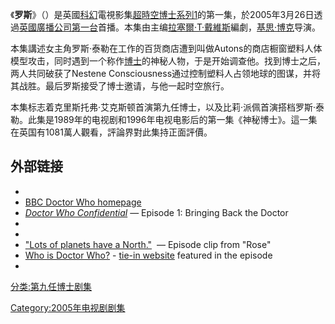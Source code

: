{{noteTA
|G1=Show
|G2=TV
}}
{{distinguish|羅莎 (神秘博士)}}
{{Doctorwhobox|
|number = 157
|serial_name= Rose
|image= <!-- 檔案不存在 [[File:Rose_(Doctor_Who).jpg|File:Rose (Doctor Who).jpg]] ，可從英文維基百科取得 -->
|caption= 博士和罗斯逃离Autons
|show=DW
|type=episode
|doctor=[[Christopher_Eccleston|Christopher Eccleston]] ([[Ninth_Doctor|Ninth Doctor]])
|companion=[[Billie_Piper|Billie Piper]] ([[Rose_Tyler|Rose Tyler]])
|guests=
*[[Camille_Coduri|Camille Coduri]] – [[Jackie_Tyler|Jackie Tyler]]
*[[Noel_Clarke|Noel Clarke]] – [[Mickey_Smith|Mickey Smith]]
*[[Mark_Benton|Mark Benton]] – Clive
*Elli Garnett – Caroline
*Adam McCoy – Clive's Son
*[[Alan_Ruscoe|Alan Ruscoe]], [[Paul_Kasey|Paul Kasey]], [[David_Sant|David Sant]], Elizabeth Fost, Helen Otway – [[Auton|Auton]]s
*[[Nicholas_Briggs|Nicholas Briggs]] – Nestene Voice
|writer=[[Russell_T_Davies|Russell T Davies]]
|director=[[Keith_Boak|Keith Boak]]
|script_editor=[[Elwen_Rowlands|Elwen Rowlands]]
|producer=[[Phil_Collinson|Phil Collinson]]
|executive_producer=Russell T Davies<br />[[Julie_Gardner|Julie Gardner]]<br />[[Mal_Young|Mal Young]]
|composer=[[Murray_Gold|Murray Gold]]
|production_code=1.1
|length=45 minutes
|date=26 March 2005
|preceding=''[[Doctor_Who_(1996_film)|Doctor Who]]''
|following="[[世界末日_(異世奇人)|世界末日]]"
|series=[[Doctor_Who_(series_1)|Series 1]]
|series_link=Series 1 (2005)
|}}

《'''罗斯'''》（{{lang-en|Rose}}）是英國[[科幻|科幻]]電視影集[[超時空博士|超時空博士]][[異世奇人_(系列1)|系列1]]的第一集，於2005年3月26日透過[[英國廣播公司第一台|英國廣播公司第一台]]首播。本集由主编[[拉塞爾·T·戴維斯|拉塞爾·T·戴維斯]]編劇，[[基思·博克|基思·博克]]导演。

本集講述女主角罗斯·泰勒在工作的百货商店遭到叫做Autons的商店橱窗塑料人体模型攻击，同时遇到一个称作[[第九任博士|博士]]的神秘人物，于是开始调查他。找到博士之后，两人共同破获了Nestene Consciousness通过控制塑料人占领地球的图谋，并将其战胜。最后罗斯接受了博士邀请，与他一起时空旅行。

本集标志着克里斯托弗·艾克斯顿首演第九任博士，以及比莉·派佩首演搭档罗斯·泰勒。此集是1989年的电视剧和1996年电视电影后的第一集《神秘博士》。這一集在英国有1081萬人觀看，評論界對此集持正面評價。

==外部链接==
{{wikiquote|:en:Ninth Doctor}}
*{{TardisIndexFile|Rose (TV story)}}
*[https://web.archive.org/web/20130517040422/http://www.bbc.co.uk/doctorwho/episodes/2005/flash/homepages/index1.shtml BBC Doctor Who homepage]
*''[http://www.bbc.co.uk/mediaselector/check/doctorwho/ram/confidential1?size=16x9&bgc=CC0000&nbram=1&bbram=1&nbwm=1&bbwm=1 Doctor Who Confidential]'' — Episode 1: Bringing Back the Doctor
*{{Brief|id=2005a|title=Rose|quotes=y}}
*{{Doctor Who RG|id=who_tv01|title=Rose|quotes=y}}
*[http://www.bbc.co.uk/mediaselector/check/doctorwho/ram/ep1clip?size=16x9&bgc=CC0000&nbram=1&bbram=1 "Lots of planets have a North."] {{Wayback|url=http://www.bbc.co.uk/mediaselector/check/doctorwho/ram/ep1clip?size=16x9&bgc=CC0000&nbram=1&bbram=1 |date=20071215063817 }} — Episode clip from "Rose"
*[http://www.whoisdoctorwho.co.uk/ Who is Doctor Who?] - [[Doctor_Who_tie-in_websites|tie-in website]] featured in the episode
*{{imdb episode|0562992|Rose}}

{{Doctor Who episodes|N1}}

[[分类:第九任博士剧集|分类:第九任博士剧集]]
[[Category:2005年电视剧剧集|Category:2005年电视剧剧集]]